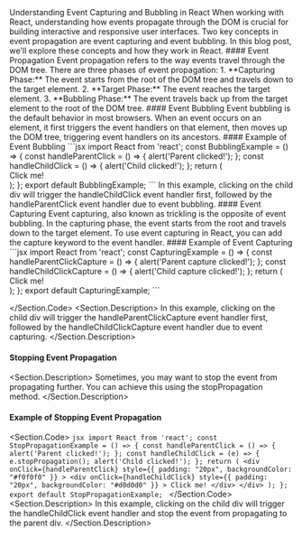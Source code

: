 
<Section>
  <Section.Back />
  <Section.Header>
    <Section.Title>
      Understanding Event Capturing and Bubbling in React
    </Section.Title>
    <Section.Description>
      When working with React, understanding how events propagate through
      the DOM is crucial for building interactive and responsive user
      interfaces. Two key concepts in event propagation are event capturing
      and event bubbling. In this blog post, we'll explore these
      concepts and how they work in React.
    </Section.Description>
  </Section.Header>
  #### Event Propagation
  <Section.Description>
    Event propagation refers to the way events travel through the DOM tree.
    There are three phases of event propagation:
    1. **Capturing Phase:** The event starts from the root of the DOM tree and travels down to the target element.
    2. **Target Phase:** The event reaches the target element.
    3. **Bubbling Phase:** The event travels back up from the target element to the root of the DOM tree.
  </Section.Description>
  #### Event Bubbling
  <Section.Description>
    Event bubbling is the default behavior in most browsers. When an event
    occurs on an element, it first triggers the event handlers on that
    element, then moves up the DOM tree, triggering event handlers on its
    ancestors.
  </Section.Description>
  #### Example of Event Bubbling
    <Section.Code>
    ```jsx
      import React from 'react';
      const BubblingExample = () => {
      const handleParentClick = () => {
          alert('Parent clicked!');
      };
      const handleChildClick = () => {
      alert('Child clicked!');
      };
      return (
      <div
        onClick={handleParentClick}
        style={{ padding: "20px", backgroundColor: "#f0f0f0" }}
      >
        <div
          onClick={handleChildClick}
          style={{ padding: "20px", backgroundColor: "#d0d0d0" }}
        >
          Click me!
        </div>
      </div>
      );
    };
    export default BubblingExample;
    ```
  </Section.Code>
  <Section.Description>
    In this example, clicking on the child div will trigger the
    handleChildClick event handler first, followed by the handleParentClick
    event handler due to event bubbling.
  </Section.Description>
  #### Event Capturing
  <Section.Description>
    Event capturing, also known as trickling is the opposite of
    event bubbling. In the capturing phase, the event starts from the root
    and travels down to the target element. To use event capturing in React,
    you can add the capture keyword to the event handler.
  </Section.Description>
  #### Example of Event Capturing
  <Section.Code>
    ```jsx
    import React from 'react';
    const CapturingExample = () => {
    const handleParentClickCapture = () => {
        alert('Parent capture clicked!');
    };
    const handleChildClickCapture = () => {
        alert('Child capture clicked!');
    };
    return (
      <div
        onClickCapture={handleParentClickCapture}
        style={{ padding: "20px", backgroundColor: "#f0f0f0" }}
      >
        <div
          onClickCapture={handleChildClickCapture}
          style={{ padding: "20px", backgroundColor: "#d0d0d0" }}
        >
          Click me!
        </div>
      </div>
      ); 
    };
    export default CapturingExample;
    ```

  </Section.Code>
  <Section.Description>
      In this example, clicking on the child div will trigger the
      handleParentClickCapture event handler first, followed by the
      handleChildClickCapture event handler due to event capturing.
  </Section.Description>
  #### Stopping Event Propagation
  <Section.Description>
    Sometimes, you may want to stop the event from propagating further. You
    can achieve this using the stopPropagation method.
  </Section.Description>
  #### Example of Stopping Event Propagation
  <Section.Code>
    ```jsx
    import React from 'react';
    const StopPropagationExample = () => {
    const handleParentClick = () => {
        alert('Parent clicked!');
    };
    const handleChildClick = (e) => {
        e.stopPropagation();
        alert('Child clicked!');
    };
    return (
      <div
        onClick={handleParentClick}
        style={{ padding: "20px", backgroundColor: "#f0f0f0" }}
      >
        <div
          onClick={handleChildClick}
          style={{ padding: "20px", backgroundColor: "#d0d0d0" }}
        >
          Click me!
        </div>
      </div>
    );
};
export default StopPropagationExample;
    ```
  </Section.Code>
  <Section.Description>
    In this example, clicking on the child div will trigger the
    handleChildClick event handler and stop the event from propagating to
    the parent div.
  </Section.Description>
</Section>
